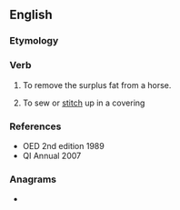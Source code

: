 ==English==

===Etymology===
{{prefix|en|seam|lang=en}}

===Verb===
{{en-verb}}

# {{lb|en|obsolete}} To remove the surplus fat from a horse.
# {{lb|en|obsolete}} To sew or [[stitch]] up in a covering

===References===
* OED 2nd edition 1989
* QI Annual 2007

===Anagrams===
* {{anagrams|en|a=aeemns|Ameens|Naeems|Seeman|enemas|meanes|mensae|seamen}}